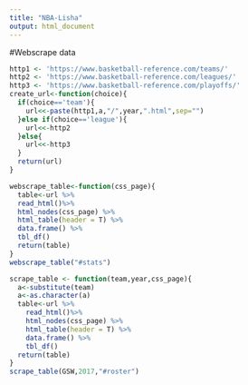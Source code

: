 ```yaml
---
title: "NBA-Lisha"
output: html_document
---
```


#Webscrape data
```r
http1 <- 'https://www.basketball-reference.com/teams/'
http2 <- 'https://www.basketball-reference.com/leagues/'
http3 <- 'https://www.basketball-reference.com/playoffs/'
create_url<-function(choice){
  if(choice=='team'){
    url<<-paste(http1,a,"/",year,".html",sep="")
  }else if(choice=='league'){
    url<<-http2
  }else{
    url<<-http3
  }
  return(url)
}

webscrape_table<-function(css_page){
  table<-url %>% 
  read_html()%>% 
  html_nodes(css_page) %>% 
  html_table(header = T) %>%
  data.frame() %>%
  tbl_df()
  return(table)
}
webscrape_table("#stats")

scrape_table <- function(team,year,css_page){
  a<-substitute(team)
  a<-as.character(a)
  table<-url %>% 
    read_html()%>% 
    html_nodes(css_page) %>% 
    html_table(header = T) %>%
    data.frame() %>%
    tbl_df()
  return(table)
}
scrape_table(GSW,2017,"#roster")

```


